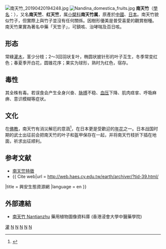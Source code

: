 {{Speciesbox
| name = 南天竹
| image = Nandina domestica BotGardBln1105Leaves.JPG
| image_width = 240px
| image_caption = 
| authority = [[卡尔·彼得·通贝里|Thunb.]]
| genus = Nandina
| species = domestica
| synonyms = 
* ''Nandina domestica var. linearifolia''
}}
[[File:南天竹_20190420194248.jpg|thumb]]
[[File:Nandina_domestica_fruits.jpg|thumb]]
'''南天竹'''（[[學名|學名]]：''{{lang|la|Nandina domestica}}''），又名'''南天竺'''、'''红天竺'''，属[[小檗科|小檗科]]'''南天竹属'''，原產於[[中國|中國]]、[[日本|日本]]。南天竹貌似竹子，但實際上與竹子並沒有任何關係。因樹形優美是普受喜愛的觀賞樹種。
南天竹果實為著名中藥「天笠子」，可鎮咳、治哮喘及百日咳。

== 形态 ==
常綠[[灌木|灌木]]，茎少分枝；2～3回羽状复叶，椭圆状披针形的叶子互生，冬季常变红色；春夏季开白花，圆锥花序；果实为球形，熟时为红色，宿存。

== 毒性 ==
其全株有毒。若误食会产生全身兴奋、[[脉搏|脉搏]]不稳、[[血压|血压]]下降、肌肉痉挛、呼吸麻痹、意识模糊等症状。

== 文化 ==
在[[佛教|佛教]]，南天竹有消災解厄的意涵<ref>{{cite journal |last1=Wang |first1=Xinyang |last2=Jin |first2=Cheng |last3=Huang |first3=Li |last4=Zhou |first4=Lihua |last5=Zheng |first5=Mingming |last6=Qian |first6=Shenhua |last7=Yang |first7=Yongchuan |title=Plant diversity and species replacement in Chinese Buddhist temples |journal=Biodiversity Science |date=2020-06-20 |volume=28 |issue=6 |pages=668 |doi=10.17520/biods.2019392}}</ref>，在日本更是受歡迎的[[年花|年花]]之一。日本战国时期的武士出征前会把南天竹的叶子和盔甲保存在一起，并将南天竹枝折下插在地面，祈求出征顺利。

== 参考文献 ==
* [https://web.archive.org/web/20090822151043/http://www.tpps.kh.edu.tw/plantweb/B/B/B11/B11.htm 南天竺特徵]
*{{ Cite web|url = http://web.haes.cy.edu.tw/earth/archiver/?tid-39.html/
|title = 興安生態資源網
|language = en }}

==外部連結==
{{commons|Nandina domestica}}	
* {{zh-hant}}{{en}}[http://libproject.hkbu.edu.hk/was40/detail?lang=ch&channelid=1288&searchword=herb_id=D00661 南天竹 Nantianzhu] {{Wayback|url=http://libproject.hkbu.edu.hk/was40/detail?lang=ch&channelid=1288&searchword=herb_id=D00661 |date=20181005141825 }} 藥用植物圖像資料庫 (香港浸會大學中醫藥學院)

{{Authority control}}
{{Taxonbar|from=Q1153858}}

[[Category:藥用植物|灌]]
[[Category:小檗科|N]]
[[Category:有毒植物|N]]
[[Category:年花|N]]
[[Category:南天竹屬|N]]
[[Category:佛教植物|N]]